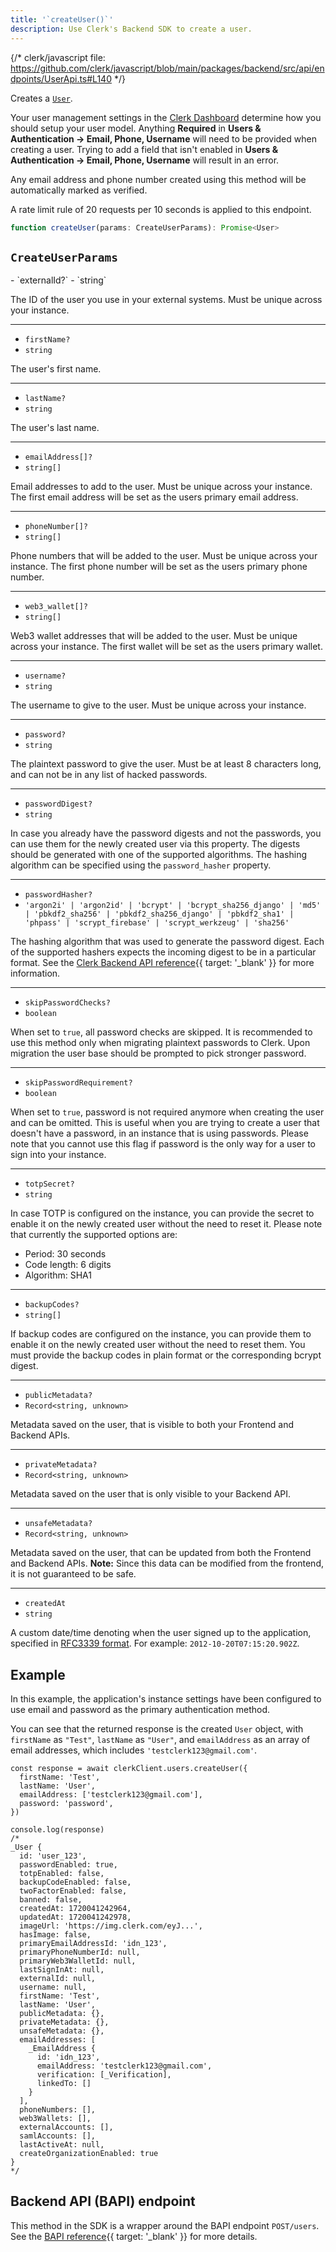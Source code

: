 ```yaml
---
title: '`createUser()`'
description: Use Clerk's Backend SDK to create a user.
---
```


{/* clerk/javascript file: https://github.com/clerk/javascript/blob/main/packages/backend/src/api/endpoints/UserApi.ts#L140 */}

Creates a [`User`](/docs/references/backend/types/backend-user).

Your user management settings in the [Clerk Dashboard](https://dashboard.clerk.com/last-active?path=user-authentication/email-phone-username) determine how you should setup your user model. Anything **Required** in **Users & Authentication -> Email, Phone, Username** will need to be provided when creating a user. Trying to add a field that isn't enabled in **Users & Authentication -> Email, Phone, Username** will result in an error.

Any email address and phone number created using this method will be automatically marked as verified.

A rate limit rule of 20 requests per 10 seconds is applied to this endpoint.

```ts
function createUser(params: CreateUserParams): Promise<User>
```

## `CreateUserParams`

<Properties>
  - `externalId?`
  - `string`

  The ID of the user you use in your external systems. Must be unique across your instance.

  ---

  - `firstName?`
  - `string`

  The user's first name.

  ---

  - `lastName?`
  - `string`

  The user's last name.

  ---

  - `emailAddress[]?`
  - `string[]`

  Email addresses to add to the user. Must be unique across your instance. The first email address will be set as the users primary email address.

  ---

  - `phoneNumber[]?`
  - `string[]`

  Phone numbers that will be added to the user. Must be unique across your instance. The first phone number will be set as the users primary phone number.

  ---

  - `web3_wallet[]?`
  - `string[]`

  Web3 wallet addresses that will be added to the user. Must be unique across your instance. The first wallet will be set as the users primary wallet.

  ---

  - `username?`
  - `string`

  The username to give to the user. Must be unique across your instance.

  ---

  - `password?`
  - `string`

  The plaintext password to give the user. Must be at least 8 characters long, and can not be in any list of hacked passwords.

  ---

  - `passwordDigest?`
  - `string`

  In case you already have the password digests and not the passwords, you can use them for the newly created user via this property. The digests should be generated with one of the supported algorithms. The hashing algorithm can be specified using the `password_hasher` property.

  ---

  - `passwordHasher?`
  - `'argon2i' | 'argon2id' | 'bcrypt' | 'bcrypt_sha256_django' | 'md5' | 'pbkdf2_sha256' | 'pbkdf2_sha256_django' | 'pbkdf2_sha1' | 'phpass' | 'scrypt_firebase' | 'scrypt_werkzeug' | 'sha256'`

  The hashing algorithm that was used to generate the password digest. Each of the supported hashers expects the incoming digest to be in a particular format. See the [Clerk Backend API reference](/docs/reference/backend-api/tag/Users#operation/CreateUser){{ target: '_blank' }} for more information.

  ---

  - `skipPasswordChecks?`
  - `boolean`

  When set to `true`, all password checks are skipped. It is recommended to use this method only when migrating plaintext passwords to Clerk. Upon migration the user base should be prompted to pick stronger password.

  ---

  - `skipPasswordRequirement?`
  - `boolean`

  When set to `true`, password is not required anymore when creating the user and can be omitted. This is useful when you are trying to create a user that doesn't have a password, in an instance that is using passwords. Please note that you cannot use this flag if password is the only way for a user to sign into your instance.

  ---

  - `totpSecret?`
  - `string`

  In case TOTP is configured on the instance, you can provide the secret to enable it on the newly created user without the need to reset it. Please note that currently the supported options are: <ul><li>Period: 30 seconds</li><li>Code length: 6 digits</li><li>Algorithm: SHA1</li></ul>

  ---

  - `backupCodes?`
  - `string[]`

  If backup codes are configured on the instance, you can provide them to enable it on the newly created user without the need to reset them. You must provide the backup codes in plain format or the corresponding bcrypt digest.

  ---

  - `publicMetadata?`
  - `Record<string, unknown>`

  Metadata saved on the user, that is visible to both your Frontend and Backend APIs.

  ---

  - `privateMetadata?`
  - `Record<string, unknown>`

  Metadata saved on the user that is only visible to your Backend API.

  ---

  - `unsafeMetadata?`
  - `Record<string, unknown>`

  Metadata saved on the user, that can be updated from both the Frontend and Backend APIs. **Note:** Since this data can be modified from the frontend, it is not guaranteed to be safe.

  ---

  - `createdAt`
  - `string`

  A custom date/time denoting when the user signed up to the application, specified in [RFC3339 format](https://datatracker.ietf.org/doc/html/rfc3339). For example: `2012-10-20T07:15:20.902Z`.
</Properties>

## Example

In this example, the application's instance settings have been configured to use email and password as the primary authentication method.

You can see that the returned response is the created `User` object, with `firstName` as `"Test"`, `lastName` as `"User"`, and `emailAddress` as an array of email addresses, which includes `'testclerk123@gmail.com'`.

```tsx {{ mark: [27, 28, [32, 39]] }}
const response = await clerkClient.users.createUser({
  firstName: 'Test',
  lastName: 'User',
  emailAddress: ['testclerk123@gmail.com'],
  password: 'password',
})

console.log(response)
/*
_User {
  id: 'user_123',
  passwordEnabled: true,
  totpEnabled: false,
  backupCodeEnabled: false,
  twoFactorEnabled: false,
  banned: false,
  createdAt: 1720041242964,
  updatedAt: 1720041242978,
  imageUrl: 'https://img.clerk.com/eyJ...',
  hasImage: false,
  primaryEmailAddressId: 'idn_123',
  primaryPhoneNumberId: null,
  primaryWeb3WalletId: null,
  lastSignInAt: null,
  externalId: null,
  username: null,
  firstName: 'Test',
  lastName: 'User',
  publicMetadata: {},
  privateMetadata: {},
  unsafeMetadata: {},
  emailAddresses: [
    _EmailAddress {
      id: 'idn_123',
      emailAddress: 'testclerk123@gmail.com',
      verification: [_Verification],
      linkedTo: []
    }
  ],
  phoneNumbers: [],
  web3Wallets: [],
  externalAccounts: [],
  samlAccounts: [],
  lastActiveAt: null,
  createOrganizationEnabled: true
}
*/
```

## Backend API (BAPI) endpoint

This method in the SDK is a wrapper around the BAPI endpoint `POST/users`. See the [BAPI reference](/docs/reference/backend-api/tag/Users#operation/CreateUser){{ target: '_blank' }} for more details.
